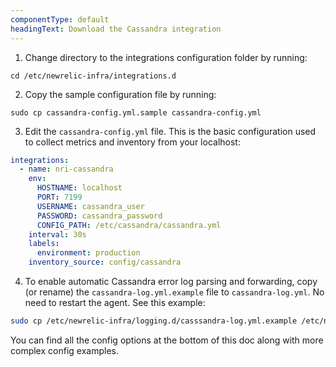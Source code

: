 ```yaml
---
componentType: default
headingText: Download the Cassandra integration
---
```


1. Change directory to the integrations configuration folder by running:

```shell
cd /etc/newrelic-infra/integrations.d
```

2. Copy the sample configuration file by running:

```shell
sudo cp cassandra-config.yml.sample cassandra-config.yml
```

3. Edit the `cassandra-config.yml` file. This is the basic configuration used to collect metrics and inventory from your localhost:

```yml
integrations:
  - name: nri-cassandra
    env:
      HOSTNAME: localhost
      PORT: 7199
      USERNAME: cassandra_user
      PASSWORD: cassandra_password
      CONFIG_PATH: /etc/cassandra/cassandra.yml
    interval: 30s
    labels:
      environment: production
    inventory_source: config/cassandra
```

4. To enable automatic Cassandra error log parsing and forwarding, copy (or rename) the `cassandra-log.yml.example` file to `cassandra-log.yml`. No need to restart the agent. See this example:

```bash
sudo cp /etc/newrelic-infra/logging.d/casssandra-log.yml.example /etc/newrelic-infra/logging.d/cassandra-log.yml
```

You can find all the config options at the bottom of this doc along with more complex config examples.




